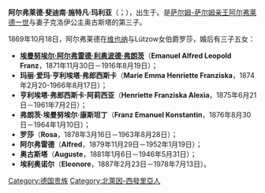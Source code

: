 {{unreferenced|time=2015-04-30T15:37:17+00:00}}
'''阿尔弗莱德·斐迪南·施特凡·玛利亚'''（{{lang-de|'''Alfred Ferdinand Stephan Maria'''}}；{{bd|1846年|3月13日|1923年|4月20日}}），出生于{{link-de|安霍尔特|Anholt}}。是[[上萨尔姆统治者列表|萨尔姆-萨尔姆亲王]][[阿尔弗莱德一世_(萨尔姆-萨尔姆)|阿尔弗莱德一世]]与妻子克洛伊公主奥古斯塔的第三子。

1869年10月18日，阿尔弗莱德在[[维也纳|维也纳]]与Lützow女伯爵罗莎，婚后有三子五女：
*[[埃曼努埃尔亲王世子_(萨尔姆-萨尔姆)|'''埃曼努埃尔·阿尔弗雷德·利奥波德·弗朗茨''']]（'''Emanuel Alfred Leopold Franz'''，1871年11月30日－1916年8月19日）；
*'''玛丽·爱玛·亨利埃塔·弗郎西斯卡'''（'''Marie Emma Henriette Franziska'''，1874年2月20-1966年8月17日）；
*'''亨利埃塔·弗郎西斯卡·阿莉西亚'''（'''Henriette Franziska Alexia'''，1875年6月21日－1961年7月2日）；
*'''弗朗茨·埃曼努埃尔·康斯坦丁'''（'''Franz Emanuel Konstantin'''，1876年8月30日－1964年1月10日）；
*'''罗莎'''（'''Rosa'''，1878年3月16日－1963年8月28日）；
*'''阿尔弗雷德'''（'''Alfred'''，1879年11月29日－1952年1月19日）；
*'''奥古斯塔'''（'''Auguste'''，1881年1月6日－1946年5月31日）；
*'''埃利奥诺尔'''（'''Eleonore'''，1887年2月23日－1978年7月13日）。

[[Category:德国贵族|Category:德国贵族]]
[[Category:北萊因-西發里亞人|Category:北萊因-西發里亞人]]